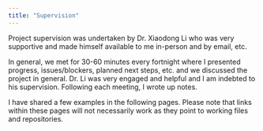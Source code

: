 ```yaml
---
title: "Supervision"
---
```


Project supervision was undertaken by Dr. Xiaodong Li who was very supportive and made himself available to me in-person and by email, etc.  

In general, we met for 30-60 minutes every fortnight where I presented progress, issues/blockers, planned next steps, etc. and we discussed the project in general.  Dr. Li was very engaged and helpful and I am indebted to his supervision.  Following each meeting, I wrote up notes.  

I have shared a few examples in the following pages.  Please note that links within these pages will not necessarily work as they point to working files and repositories.

